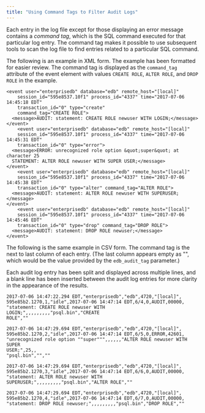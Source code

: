```yaml
---
title: "Using Command Tags to Filter Audit Logs"
---
```


<div id="using_command_tags_to_filter_audit_logs" class="registered_link"></div>

Each entry in the log file except for those displaying an error message contains a *command tag*, which is the SQL command executed for that particular log entry. The command tag makes it possible to use subsequent tools to scan the log file to find entries related to a particular SQL command.

The following is an example in XML form. The example has been formatted for easier review. The command tag is displayed as the `command_tag` attribute of the event element with values `CREATE ROLE`, `ALTER ROLE`, and `DROP ROLE` in the example.

```text
<event user="enterprisedb" database="edb" remote_host="[local]"
    session_id="595e8537.10f1" process_id="4337" time="2017-07-06 14:45:18 EDT"
    transaction_id="0" type="create"
    command_tag="CREATE ROLE">
  <message>AUDIT: statement: CREATE ROLE newuser WITH LOGIN;</message>
</event>
    <event user="enterprisedb" database="edb" remote_host="[local]"
    session_id="595e8537.10f1" process_id="4337" time="2017-07-06 14:45:31 EDT"
    transaction_id="0" type="error">
  <message>ERROR: unrecognized role option &quot;super&quot; at character 25
  STATEMENT: ALTER ROLE newuser WITH SUPER USER;</message>
</event>
    <event user="enterprisedb" database="edb" remote_host="[local]"
    session_id="595e8537.10f1" process_id="4337" time="2017-07-06 14:45:38 EDT"
    transaction_id="0" type="alter" command_tag="ALTER ROLE">
  <message>AUDIT: statement: ALTER ROLE newuser WITH SUPERUSER;</message>
</event>
    <event user="enterprisedb" database="edb" remote_host="[local]"
    session_id="595e8537.10f1" process_id="4337" time="2017-07-06 14:45:46 EDT"
    transaction_id="0" type="drop" command_tag="DROP ROLE">
  <message>AUDIT: statement: DROP ROLE newuser;</message>
</event>
```

The following is the same example in CSV form. The command tag is the next to last column of each entry. (The last column appears empty as "", which would be the value provided by the `edb_audit_tag` parameter.)

Each audit log entry has been split and displayed across multiple lines, and a blank line has been inserted between the audit log entries for more clarity in the appearance of the results.

```text
2017-07-06 14:47:22.294 EDT,"enterprisedb","edb",4720,"[local]",
595e85b2.1270,1,"idle",2017-07-06 14:47:14 EDT,6/4,0,AUDIT,00000,
"statement: CREATE ROLE newuser WITH LOGIN;",,,,,,,,,"psql.bin","CREATE
ROLE",""

2017-07-06 14:47:29.694 EDT,"enterprisedb","edb",4720,"[local]",
595e85b2.1270,2,"idle",2017-07-06 14:47:14 EDT,6/5,0,ERROR,42601,
"unrecognized role option ""super""",,,,,,"ALTER ROLE newuser WITH SUPER
USER;",25,,
"psql.bin","",""

2017-07-06 14:47:29.694 EDT,"enterprisedb","edb",4720,"[local]",
595e85b2.1270,3,"idle",2017-07-06 14:47:14 EDT,6/6,0,AUDIT,00000,
"statement: ALTER ROLE newuser WITH
SUPERUSER;",,,,,,,,,"psql.bin","ALTER ROLE",""

2017-07-06 14:47:29.694 EDT,"enterprisedb","edb",4720,"[local]",
595e85b2.1270,4,"idle",2017-07-06 14:47:14 EDT,6/7,0,AUDIT,00000,
"statement: DROP ROLE newuser;",,,,,,,,,"psql.bin","DROP ROLE",""
```
